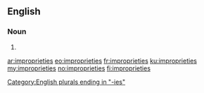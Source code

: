 ==English==

===Noun===
{{head|en|noun plural form}}

# {{plural of|impropriety|lang=en}}

[[Category:English plurals ending in "-ies"]]

[[ar:improprieties]]
[[eo:improprieties]]
[[fr:improprieties]]
[[ku:improprieties]]
[[my:improprieties]]
[[no:improprieties]]
[[fi:improprieties]]